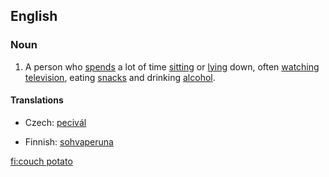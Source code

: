 ==English==
{{wikipedia}}

===Noun===
{{en-noun|sg=[[couch]] [[potato]]|couch potatoes}}

# A person who [[spend]]s a lot of time [[sitting]] or [[lying]] down, often [[watching]] [[television]], eating [[snack]]s and drinking [[alcohol]].

====Translations====
{{trans-top|A person who spends a lot of time sitting or lying down, often watching television and eating snacks.}}
* Czech: [[pecivál]] {{m}}
{{trans-mid}}
* Finnish: [[sohvaperuna]]
{{trans-bottom}}

[[fi:couch potato]]